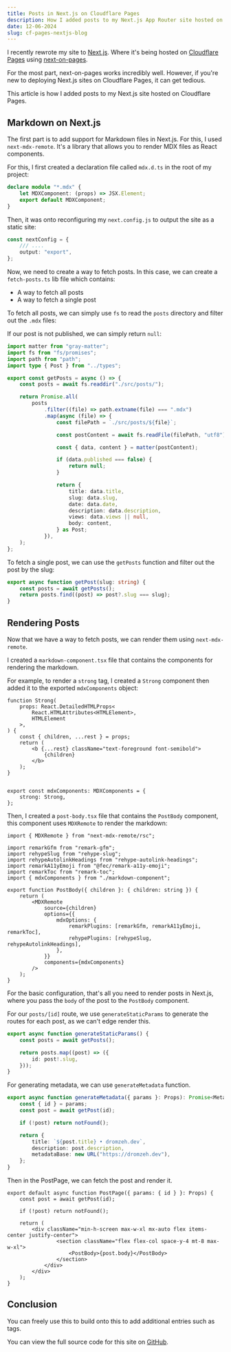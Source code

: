 ```yaml
---
title: Posts in Next.js on Cloudflare Pages
description: How I added posts to my Next.js App Router site hosted on Cloudflare Pages.
date: 12-06-2024
slug: cf-pages-nextjs-blog
---
```


I recently rewrote my site to [Next.js](https://nextjs.org). Where it's being hosted on [Cloudflare Pages](https://pages.cloudflare.com/) using [next-on-pages](https://github.com/cloudflare/next-on-pages/).

For the most part, next-on-pages works incredibly well. However, if you're new to deploying Next.js sites on Cloudflare Pages, it can get tedious.

This article is how I added posts to my Next.js site hosted on Cloudflare Pages.

## Markdown on Next.js

The first part is to add support for Markdown files in Next.js. For this, I used `next-mdx-remote`. It's a library that allows you to render MDX files as React components.

For this, I first created a declaration file called `mdx.d.ts` in the root of my project:

```ts
declare module "*.mdx" {
    let MDXComponent: (props) => JSX.Element;
    export default MDXComponent;
}
```

Then, it was onto reconfiguring my `next.config.js` to output the site as a static site:

```ts
const nextConfig = {
    /// ....
    output: "export",
};
```

Now, we need to create a way to fetch posts. In this case, we can create a `fetch-posts.ts` lib file which contains:

- A way to fetch all posts
- A way to fetch a single post

To fetch all posts, we can simply use `fs` to read the `posts` directory and filter out the `.mdx` files:

If our post is not published, we can simply return `null`:

```ts
import matter from "gray-matter";
import fs from "fs/promises";
import path from "path";
import type { Post } from "../types";

export const getPosts = async () => {
    const posts = await fs.readdir("./src/posts/");

    return Promise.all(
        posts
            .filter((file) => path.extname(file) === ".mdx")
            .map(async (file) => {
                const filePath = `./src/posts/${file}`;

                const postContent = await fs.readFile(filePath, "utf8");

                const { data, content } = matter(postContent);

                if (data.published === false) {
                    return null;
                }

                return {
                    title: data.title,
                    slug: data.slug,
                    date: data.date,
                    description: data.description,
                    views: data.views || null,
                    body: content,
                } as Post;
            }),
    );
};
```

To fetch a single post, we can use the `getPosts` function and filter out the post by the slug:

```ts
export async function getPost(slug: string) {
    const posts = await getPosts();
    return posts.find((post) => post?.slug === slug);
}
```

## Rendering Posts

Now that we have a way to fetch posts, we can render them using `next-mdx-remote`. 

I created a `markdown-component.tsx` file that contains the components for rendering the markdown.

For example, to render a `strong` tag, I created a `Strong` component then added it to the exported `mdxComponents` object:

```tsx
function Strong(
    props: React.DetailedHTMLProps<
        React.HTMLAttributes<HTMLElement>,
        HTMLElement
    >,
) {
    const { children, ...rest } = props;
    return (
        <b {...rest} className="text-foreground font-semibold">
            {children}
        </b>
    );
}


export const mdxComponents: MDXComponents = {
    strong: Strong,
};
```

Then, I created a `post-body.tsx` file that contains the `PostBody` component, this component uses `MDXRemote` to render the markdown:

```tsx
import { MDXRemote } from "next-mdx-remote/rsc";

import remarkGfm from "remark-gfm";
import rehypeSlug from "rehype-slug";
import rehypeAutolinkHeadings from "rehype-autolink-headings";
import remarkA11yEmoji from "@fec/remark-a11y-emoji";
import remarkToc from "remark-toc";
import { mdxComponents } from "./markdown-component";

export function PostBody({ children }: { children: string }) {
    return (
        <MDXRemote
            source={children}
            options={{
                mdxOptions: {
                    remarkPlugins: [remarkGfm, remarkA11yEmoji, remarkToc],
                    rehypePlugins: [rehypeSlug, rehypeAutolinkHeadings],
                },
            }}
            components={mdxComponents}
        />
    );
}
```

For the basic configuration, that's all you need to render posts in Next.js, where you pass the `body` of the post to the `PostBody` component.

For our `posts/[id]` route, we use `generateStaticParams` to generate the routes for each post, as we can't edge render this.

```ts
export async function generateStaticParams() {
    const posts = await getPosts();

    return posts.map((post) => ({
        id: post!.slug,
    }));
}
```

For generating metadata, we can use `generateMetadata` function.

```ts
export async function generateMetadata({ params }: Props): Promise<Metadata> {
    const { id } = params;
    const post = await getPost(id);

    if (!post) return notFound();

    return {
        title: `${post.title} • dromzeh.dev`,
        description: post.description,
        metadataBase: new URL("https://dromzeh.dev"),
    };
}
```

Then in the PostPage, we can fetch the post and render it.

```tsx
export default async function PostPage({ params: { id } }: Props) {
    const post = await getPost(id);

    if (!post) return notFound();

    return (
        <div className="min-h-screen max-w-xl mx-auto flex items-center justify-center">
                <section className="flex flex-col space-y-4 mt-8 max-w-xl">
                    <PostBody>{post.body}</PostBody>
                </section>
            </div>
        </div>
    );
}
```

## Conclusion

You can freely use this to build onto this to add additional entries such as tags. 

You can view the full source code for this site on [GitHub](https://git.dromzeh.dev/dromzeh.dev).

